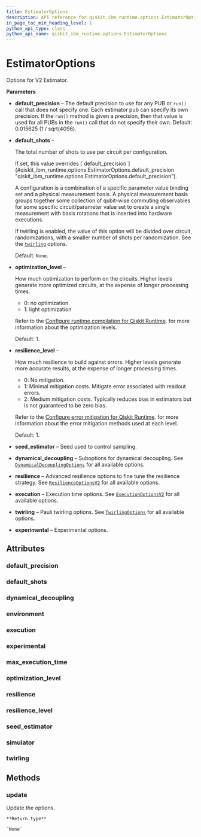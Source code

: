 ```yaml
---
title: EstimatorOptions
description: API reference for qiskit_ibm_runtime.options.EstimatorOptions
in_page_toc_min_heading_level: 1
python_api_type: class
python_api_name: qiskit_ibm_runtime.options.EstimatorOptions
---
```


# EstimatorOptions

<Class id="qiskit_ibm_runtime.options.EstimatorOptions" github="https://github.com/Qiskit/qiskit-ibm-runtime/tree/main/qiskit_ibm_runtime/options/estimator_options.py#L35-L125" signature="EstimatorOptions(*args, **kwargs)">
  Options for V2 Estimator.

  **Parameters**

  *   **default\_precision** – The default precision to use for any PUB or `run()` call that does not specify one. Each estimator pub can specify its own precision. If the `run()` method is given a precision, then that value is used for all PUBs in the `run()` call that do not specify their own. Default: 0.015625 (1 / sqrt(4096).

  *   **default\_shots** –

      The total number of shots to use per circuit per configuration.

        <Admonition title="Note" type="note">
          If set, this value overrides [`default_precision`](#qiskit_ibm_runtime.options.EstimatorOptions.default_precision "qiskit_ibm_runtime.options.EstimatorOptions.default_precision").
        </Admonition>

      A configuration is a combination of a specific parameter value binding set and a physical measurement basis. A physical measurement basis groups together some collection of qubit-wise commuting observables for some specific circuit/parameter value set to create a single measurement with basis rotations that is inserted into hardware executions.

      If twirling is enabled, the value of this option will be divided over circuit, randomizations, with a smaller number of shots per randomization. See the [`twirling`](#qiskit_ibm_runtime.options.EstimatorOptions.twirling "qiskit_ibm_runtime.options.EstimatorOptions.twirling") options.

      Default: `None`.

  *   **optimization\_level** –

      How much optimization to perform on the circuits. Higher levels generate more optimized circuits, at the expense of longer processing times.

      *   0: no optimization
      *   1: light optimization

      Refer to the [Configure runtime compilation for Qiskit Runtime](/run/configure-runtime-compilation). for more information about the optimization levels.

      Default: 1.

  *   **resilience\_level** –

      How much resilience to build against errors. Higher levels generate more accurate results, at the expense of longer processing times.

      *   0: No mitigation.
      *   1: Minimal mitigation costs. Mitigate error associated with readout errors.
      *   2: Medium mitigation costs. Typically reduces bias in estimators but is not guaranteed to be zero bias.

      Refer to the [Configure error mitigation for Qiskit Runtime](/run/configure-error-mitigation). for more information about the error mitigation methods used at each level.

      Default: 1.

  *   **seed\_estimator** – Seed used to control sampling.

  *   **dynamical\_decoupling** – Suboptions for dynamical decoupling. See [`DynamicalDecouplingOptions`](qiskit_ibm_runtime.options.DynamicalDecouplingOptions "qiskit_ibm_runtime.options.DynamicalDecouplingOptions") for all available options.

  *   **resilience** – Advanced resilience options to fine tune the resilience strategy. See [`ResilienceOptionsV2`](qiskit_ibm_runtime.options.ResilienceOptionsV2 "qiskit_ibm_runtime.options.ResilienceOptionsV2") for all available options.

  *   **execution** – Execution time options. See [`ExecutionOptionsV2`](qiskit_ibm_runtime.options.ExecutionOptionsV2 "qiskit_ibm_runtime.options.ExecutionOptionsV2") for all available options.

  *   **twirling** – Pauli twirling options. See [`TwirlingOptions`](qiskit_ibm_runtime.options.TwirlingOptions "qiskit_ibm_runtime.options.TwirlingOptions") for all available options.

  *   **experimental** – Experimental options.

  ## Attributes

  ### default\_precision

  <Attribute id="qiskit_ibm_runtime.options.EstimatorOptions.default_precision" name="default_precision" attributeTypeHint="UnsetType | float" attributeValue="= Unset" />

  ### default\_shots

  <Attribute id="qiskit_ibm_runtime.options.EstimatorOptions.default_shots" name="default_shots" attributeTypeHint="UnsetType | int | None" attributeValue="= Unset" />

  ### dynamical\_decoupling

  <Attribute id="qiskit_ibm_runtime.options.EstimatorOptions.dynamical_decoupling" name="dynamical_decoupling" attributeTypeHint="DynamicalDecouplingOptions | Dict" attributeValue="= FieldInfo(annotation=Union[DynamicalDecouplingOptions, Dict], required=False, default_factory=DynamicalDecouplingOptions)" />

  ### environment

  <Attribute id="qiskit_ibm_runtime.options.EstimatorOptions.environment" name="environment" attributeTypeHint="EnvironmentOptions | Dict" attributeValue="= FieldInfo(annotation=Union[EnvironmentOptions, Dict], required=False, default_factory=EnvironmentOptions)" />

  ### execution

  <Attribute id="qiskit_ibm_runtime.options.EstimatorOptions.execution" name="execution" attributeTypeHint="ExecutionOptionsV2 | Dict" attributeValue="= FieldInfo(annotation=Union[ExecutionOptionsV2, Dict], required=False, default_factory=ExecutionOptionsV2)" />

  ### experimental

  <Attribute id="qiskit_ibm_runtime.options.EstimatorOptions.experimental" name="experimental" attributeTypeHint="UnsetType | dict" attributeValue="= Unset" />

  ### max\_execution\_time

  <Attribute id="qiskit_ibm_runtime.options.EstimatorOptions.max_execution_time" name="max_execution_time" attributeTypeHint="UnsetType | int" attributeValue="= Unset" />

  ### optimization\_level

  <Attribute id="qiskit_ibm_runtime.options.EstimatorOptions.optimization_level" name="optimization_level" attributeTypeHint="UnsetType | int" attributeValue="= Unset" />

  ### resilience

  <Attribute id="qiskit_ibm_runtime.options.EstimatorOptions.resilience" name="resilience" attributeTypeHint="ResilienceOptionsV2 | Dict" attributeValue="= FieldInfo(annotation=Union[ResilienceOptionsV2, Dict], required=False, default_factory=ResilienceOptionsV2)" />

  ### resilience\_level

  <Attribute id="qiskit_ibm_runtime.options.EstimatorOptions.resilience_level" name="resilience_level" attributeTypeHint="UnsetType | int" attributeValue="= Unset" />

  ### seed\_estimator

  <Attribute id="qiskit_ibm_runtime.options.EstimatorOptions.seed_estimator" name="seed_estimator" attributeTypeHint="UnsetType | int" attributeValue="= Unset" />

  ### simulator

  <Attribute id="qiskit_ibm_runtime.options.EstimatorOptions.simulator" name="simulator" attributeTypeHint="SimulatorOptions | Dict" attributeValue="= FieldInfo(annotation=Union[SimulatorOptions, Dict], required=False, default_factory=SimulatorOptions)" />

  ### twirling

  <Attribute id="qiskit_ibm_runtime.options.EstimatorOptions.twirling" name="twirling" attributeTypeHint="TwirlingOptions | Dict" attributeValue="= FieldInfo(annotation=Union[TwirlingOptions, Dict], required=False, default_factory=TwirlingOptions)" />

  ## Methods

  ### update

  <Function id="qiskit_ibm_runtime.options.EstimatorOptions.update" name="update" github="https://github.com/Qiskit/qiskit-ibm-runtime/tree/main/qiskit_ibm_runtime/options/options.py#L121-L126" signature="update(**kwargs)">
    Update the options.

    **Return type**

    `None`
  </Function>
</Class>

